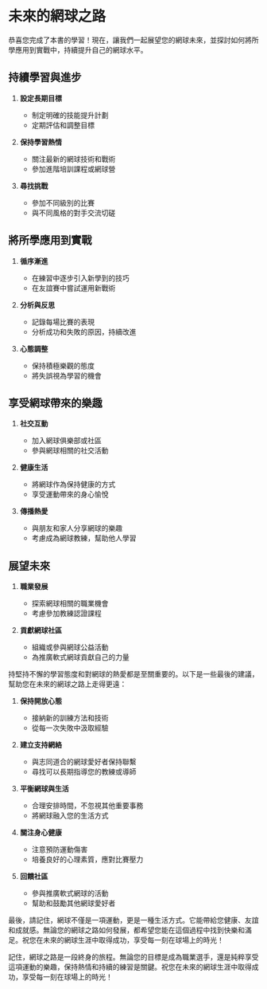 # 未來的網球之路

恭喜您完成了本書的學習！現在，讓我們一起展望您的網球未來，並探討如何將所學應用到實戰中，持續提升自己的網球水平。

## 持續學習與進步

1. **設定長期目標**
   - 制定明確的技能提升計劃
   - 定期評估和調整目標

2. **保持學習熱情**
   - 關注最新的網球技術和戰術
   - 參加進階培訓課程或網球營

3. **尋找挑戰**
   - 參加不同級別的比賽
   - 與不同風格的對手交流切磋

## 將所學應用到實戰

1. **循序漸進**
   - 在練習中逐步引入新學到的技巧
   - 在友誼賽中嘗試運用新戰術

2. **分析與反思**
   - 記錄每場比賽的表現
   - 分析成功和失敗的原因，持續改進

3. **心態調整**
   - 保持積極樂觀的態度
   - 將失誤視為學習的機會

## 享受網球帶來的樂趣

1. **社交互動**
   - 加入網球俱樂部或社區
   - 參與網球相關的社交活動

2. **健康生活**
   - 將網球作為保持健康的方式
   - 享受運動帶來的身心愉悅

3. **傳播熱愛**
   - 與朋友和家人分享網球的樂趣
   - 考慮成為網球教練，幫助他人學習

## 展望未來

1. **職業發展**
   - 探索網球相關的職業機會
   - 考慮參加教練認證課程

2. **貢獻網球社區**
   - 組織或參與網球公益活動
   - 為推廣軟式網球貢獻自己的力量

持堅持不懈的學習態度和對網球的熱愛都是至關重要的。以下是一些最後的建議，幫助您在未來的網球之路上走得更遠：

1. **保持開放心態**
   - 接納新的訓練方法和技術
   - 從每一次失敗中汲取經驗

2. **建立支持網絡**
   - 與志同道合的網球愛好者保持聯繫
   - 尋找可以長期指導您的教練或導師

3. **平衡網球與生活**
   - 合理安排時間，不忽視其他重要事務
   - 將網球融入您的生活方式

4. **關注身心健康**
   - 注意預防運動傷害
   - 培養良好的心理素質，應對比賽壓力

5. **回饋社區**
   - 參與推廣軟式網球的活動
   - 幫助和鼓勵其他網球愛好者

最後，請記住，網球不僅是一項運動，更是一種生活方式。它能帶給您健康、友誼和成就感。無論您的網球之路如何發展，都希望您能在這個過程中找到快樂和滿足。祝您在未來的網球生涯中取得成功，享受每一刻在球場上的時光！

記住，網球之路是一段終身的旅程。無論您的目標是成為職業選手，還是純粹享受這項運動的樂趣，保持熱情和持續的練習是關鍵。祝您在未來的網球生涯中取得成功，享受每一刻在球場上的時光！